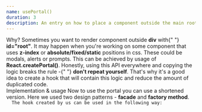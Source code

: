 ```yaml
---
name: usePortal()
duration: 3
description: An entry on how to place a component outside the main root tag.
---
```


<Section>
  <XL>Why?</XL>
  <M>
    Sometimes you want to render component outside <B>div</B> with{" "}
    <B>id="root"</B>. It may happen when you're working on some component that
    uses <B>z-index</B> or <B>absolute/fixed/static</B> positions in css. These
    could be modals, alerts or prompts.
  </M>
  <M>
    This can be achieved by usage of <B>React.createPortal()</B>. Honestly,
    using this API everywhere and copying the logic breaks the rule -{" "}
    <B>don't repeat yourself</B>. That's why it's a good idea to create a hook
    that will contain this logic and reduce the amount of duplicated code.
  </M>
</Section>

<Section>
  <XL>Implementation & usage</XL>
  <M>
    Now to use the portal you can use a shortened version. Here we used two
    design patterns - <B>facade</B> and <B>factory method</B>.
  </M>
  <Code
    description="Play with portals!"
    src="/snippets/courses/react-hooks-spellbook/usePortal.ts"
  />
  <M>The hook created by us can be used in the following way:</M>
  <Code
    description="Play with portals!"
    src="/snippets/courses/react-hooks-spellbook/Usage.tsx"
  />
</Section>
